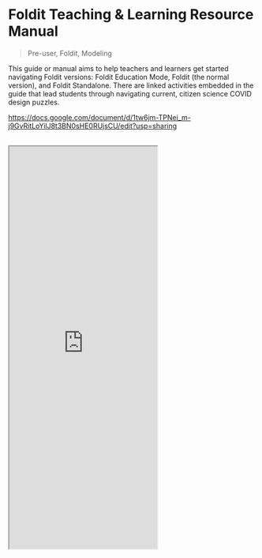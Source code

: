 # Foldit Teaching & Learning Resource Manual

> Pre-user, Foldit, Modeling

This guide or manual aims to help teachers and learners get started navigating Foldit versions: Foldit Education Mode, Foldit (the normal version), and Foldit Standalone. There are linked activities embedded in the guide that lead students through navigating current, citizen science COVID design puzzles. 

https://docs.google.com/document/d/1tw6jm-TPNei_m-j9GvRitLoYilJ8t3BN0sHE0RUjsCU/edit?usp=sharing
<br></br>
<iframe className="w-full" height="815" src="https://docs.google.com/document/d/1tw6jm-TPNei_m-j9GvRitLoYilJ8t3BN0sHE0RUjsCU/edit?usp=sharing"></iframe>
